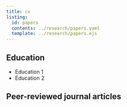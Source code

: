 ```yaml
---
title: cv
listing: 
  id: papers
  contents: ../research/papers.yaml
  template: ../research/papers.ejs
---
```


## Education

- Education 1
- Education 2

## Peer-reviewed journal articles

::: {#papers}
:::